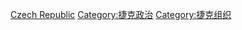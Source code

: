 [[Category:欧洲各国政治组织|Czech Republic]]
[[Category:捷克政治|Category:捷克政治]]
[[Category:捷克组织|Category:捷克组织]]